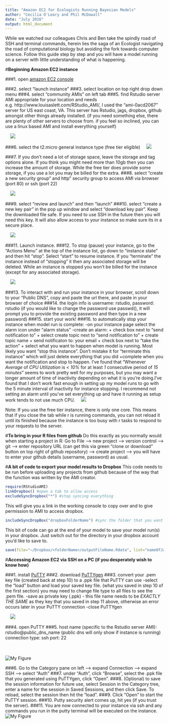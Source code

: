 ```yaml
---
title: "Amazon EC2 for Ecologists Running Bayesian Models"
author: "Cecilia O'Leary and Phil McDowall"
date: "July 2016"
output: html_document
---
```


While we watched our colleagues Chris and Ben take the spindly road of SSH and terminal commands, herein lies the saga of an Ecologist navigating the road of computational biology but avoiding the fork towards computer science. Follow this guide step by step and you will have a model running on a server with little understanding of what is happening.

#**Beginning Amazon EC2 instance**

###1. open [amazon EC2 console](https://console.aws.amazon.com/ec2/)

###2. select "launch instance"
###3. select location on top right drop down menu
###4. select "community AMIs" on left tab
###5. find Rstudio server AMI appropriate for your location and needs 
    e.g. http://www.louisaslett.com/RStudio_AMI/, I used the "ami-0acd2067" server for US east coast, VA. This 
    server has Rstudio, jags, dropbox, github amongst other things already installed.
    (if you need something else, there are plenty of other servers to choose from. if you 
    feel so inclined, you can use a linux based AMI and install everything yourself)

&nbsp;
&nbsp;
![](figure1.png)
&nbsp;
&nbsp;
    
###6. select the t2.micro general instance type (free tier eligible)
&nbsp;
&nbsp;
![](figure2.png)
&nbsp;
&nbsp;

###7. If you don't need a lot of storage space, leave the storage and tag options alone. If you think you might need more than 10gb then you can increase the amount of storage. While the free tier does provide some storage, if you use a lot you may be billed for the extra.
###8. select "create a new security group" and http" security group to access AMI via browser (port 80) or ssh (port 22)

&nbsp;
&nbsp;
![](figure3.png)
&nbsp;
&nbsp;

###9. select "review and launch" and then "launch"
###10. select "create a new key pair" in the pop up window and select "download key pair". Keep the downloaded file safe. If you need to use SSH in the future then you will need this key. It will also allow access to your instance so make sure its in a secure place.

&nbsp;
&nbsp;
![](figure4.png)
&nbsp;
&nbsp;

###11. Launch instance.
###12. To stop (pause) your instance, go to the "Actions Menu" at the top of the instance list, go down to "instance state" and then hit "stop". Select "start" to resume instance. If you "terminate" the instance instead of "stopping" it then any associated storage will be deleted. While an instance is stopped you won't be billed for the instance (except for any associated storage).

&nbsp;
&nbsp;
![](figure5.png)
&nbsp;
&nbsp;

###13. To interact with and run your instance in your browser, scroll down to your "Public DNS", copy and paste the url there, and paste in your browser of choice
###14. the login info is username: rstudio, password: rstudio (if you would like to change the password use passwd(), it will prompt you to provide the existing password and then type in a new password)
###15. start your work!
###16. to automatically stop your instance when model run is complete:
    -on your instance page select the alarm icon under "alarm status"
    -create an alarm:
      + check box next to "send notification to"
      + select create topic next to "send notification to"
      + create topic name
      + send notificaton to: your email
      + check box next to "take the action"
      + select what you want to happen when model is running. Most likely you want "stop this instance". 
      Don't mistake it for "terminate this instance" which will just delete everything that you did
      +complete when you want the notification and stop to happen. I've found that "Whenever *Average* 
      of *CPU Utilization* is *< 10%* for at least *1* consecutive period of *15*        
      *minutes*" seems to work pretty well for my purposes, but you may want a longer amount of time of 
      inactivity depending on what it is you're doing.I've found that I don't work fast enough in setting 
      up my model runs to go with the 5 minute interval of inactivity for instance stopping.
I recommend not setting an alarm until you've set everything up and have it running as setup work tends to not use much CPU.
&nbsp;
&nbsp;
![](figure10.png)
&nbsp;
&nbsp;

Note: If you use the free tier instance, there is only one core. This means that if you close the tab while r is running commands, you can not reload it until its finished because the instance is too busy with r tasks to respond to your requests to the server. 

#**To bring in your R files from github**
Do this exactly as you normally would when starting a project in R:
Go to File --> new project --> version control --> git --> enter repository URL (can get this via green
"clone or download" button on top right of github repository) --> create project --> you will have to 
enter your github details (username, password) as usual.

#**A bit of code to export your model results to Dropbox**
This code needs to be run before uploading any projects from github because of the way that the function was written by the AMI creator.
```r
require(RStudioAMI)
linkDropbox() #open a tab to allow access
excludeSyncDropbox("*") #stop syncing everything
```
This will give you a link in the working console to copy over and to give permission to AMI to access dropbox.

```r
includeSyncDropBox("dropboxFolderName") #sync the folder that you want to upload your results to
```
This bit of code can go at the end of your model to save your model run(s) in your dropbox. Just switch out <foldername> for the directory in your dropbox account you'd like to save to.
```r
save(file="~/Dropbox/<folderName>/outputFileName.Rdata", list="nameOfJagsOutput") #save model output in that folder on dropbox
```
#**Accessing Amazon EC2 via SSH on a PC (if you desperately wish to know how)**

###1. install [PuTTY](http://www.chiark.greenend.org.uk/~sgtatham/putty/download.html)
###2. download [PuTTYgen](http://www.chiark.greenend.org.uk/~sgtatham/putty/download.html)
###3. convert your .pem key file (created back at step 10) to a .ppk file that PuTTY can use
    -select the "load" button and load your saved key file. (what you saved in step 10 of the first section) 
    you may need to change file type to all files to see the .pem file.
    -save as private key (.ppk) - this file name needs to be *EXACTLY THE SAME* as they key that you saved in 
    step 11 above, otherwise an error occurs later in your PuTTY connection
    -close PuTTYgen
    
&nbsp;
&nbsp;
![](figure6.png)
&nbsp;
&nbsp;

###4. open PuTTY
###5. host name (specific to the Rstudio server AMI): rstudio@public_dns_name
    (public dns will only show if instance is running)
    connection type: ssh
    port: 22
    
&nbsp;    
&nbsp;    
![My Figure](figure7.png)
&nbsp;
&nbsp;

###6. Go to the Category pane on left --> expand Connection --> expand SSH --> select "Auth"
###7. under "Auth", click "Browse", select the .ppk file that you generated using PuTTYgen, click "Open".
###8. (Optional) to save the session information for future use, select Session in the Category tree, enter a name for the session in Saved Sessions, and then click Save. To reload, select the session then hit the "load".
###9. Click "Open" to start the PuTTY session.
###10. Putty security alert comes up, hit yes (if you trust the server).
###11. You are now connected to your instance via ssh and any commands you run in the putty terminal will be executed on the instance.
&nbsp;
&nbsp;
![My Figure](figure8.png)
&nbsp;
